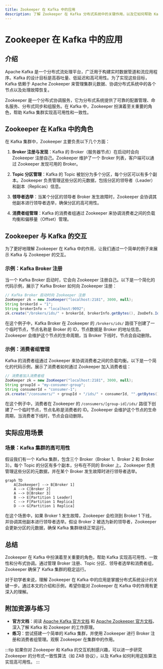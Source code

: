 ```yaml
---
title: Zookeeper 在 Kafka 中的应用
description: 了解 Zookeeper 在 Kafka 分布式系统中的关键作用，以及它如何帮助 Kafka 实现高可用性和一致性。
---
```


# Zookeeper 在 Kafka 中的应用

## 介绍

Apache Kafka 是一个分布式流处理平台，广泛用于构建实时数据管道和流应用程序。Kafka 的设计目标是高吞吐量、低延迟和高可用性。为了实现这些目标，Kafka 依赖于 Apache Zookeeper 来管理集群元数据、协调分布式系统中的各个节点以及处理故障恢复。

Zookeeper 是一个分布式协调服务，它为分布式系统提供了可靠的配置管理、命名服务、分布式同步和组服务。在 Kafka 中，Zookeeper 扮演着至关重要的角色，帮助 Kafka 集群实现高可用性和一致性。

## Zookeeper 在 Kafka 中的角色

在 Kafka 集群中，Zookeeper 主要负责以下几个方面：

1. **Broker 注册与发现**：Kafka 的 Broker（服务器节点）在启动时会向 Zookeeper 注册自己。Zookeeper 维护了一个 Broker 列表，客户端可以通过 Zookeeper 发现可用的 Broker。

2. **Topic 分区管理**：Kafka 的 Topic 被划分为多个分区，每个分区可以有多个副本。Zookeeper 负责管理这些分区的元数据，包括分区的领导者（Leader）和副本（Replicas）信息。

3. **领导者选举**：当某个分区的领导者 Broker 发生故障时，Zookeeper 会协调其他副本进行领导者选举，确保分区的高可用性。

4. **消费者组管理**：Kafka 的消费者组通过 Zookeeper 来协调消费者之间的负载均衡和偏移量（Offset）管理。

## Zookeeper 与 Kafka 的交互

为了更好地理解 Zookeeper 在 Kafka 中的作用，让我们通过一个简单的例子来展示 Kafka 与 Zookeeper 的交互。

### 示例：Kafka Broker 注册

当一个 Kafka Broker 启动时，它会向 Zookeeper 注册自己。以下是一个简化的代码示例，展示了 Kafka Broker 如何向 Zookeeper 注册：

```java
// Kafka Broker 启动时向 Zookeeper 注册
ZooKeeper zk = new ZooKeeper("localhost:2181", 3000, null);
String brokerId = "1";
String brokerInfo = "localhost:9092";
zk.create("/brokers/ids/" + brokerId, brokerInfo.getBytes(), ZooDefs.Ids.OPEN_ACL_UNSAFE, CreateMode.EPHEMERAL);
```

在这个例子中，Kafka Broker 在 Zookeeper 的 `/brokers/ids/` 路径下创建了一个临时节点，节点名称是 Broker 的 ID，节点数据是 Broker 的地址信息。Zookeeper 会维护这个节点的生命周期，当 Broker 下线时，节点会自动删除。

### 示例：消费者组管理

Kafka 的消费者组通过 Zookeeper 来协调消费者之间的负载均衡。以下是一个简化的代码示例，展示了消费者如何通过 Zookeeper 加入消费者组：

```java
// 消费者加入消费者组
ZooKeeper zk = new ZooKeeper("localhost:2181", 3000, null);
String groupId = "my-consumer-group";
String consumerId = "consumer-1";
zk.create("/consumers/" + groupId + "/ids/" + consumerId, "".getBytes(), ZooDefs.Ids.OPEN_ACL_UNSAFE, CreateMode.EPHEMERAL);
```

在这个例子中，消费者在 Zookeeper 的 `/consumers/[group-id]/ids/` 路径下创建了一个临时节点，节点名称是消费者的 ID。Zookeeper 会维护这个节点的生命周期，当消费者下线时，节点会自动删除。

## 实际应用场景

### 场景：Kafka 集群的高可用性

假设我们有一个 Kafka 集群，包含三个 Broker（Broker 1、Broker 2 和 Broker 3）。每个 Topic 的分区有多个副本，分布在不同的 Broker 上。Zookeeper 负责管理这些分区的元数据，并在某个 Broker 发生故障时进行领导者选举。

```mermaid
graph TD
    A[Zookeeper] --> B[Broker 1]
    A --> C[Broker 2]
    A --> D[Broker 3]
    B --> E[Partition 1 Leader]
    C --> F[Partition 1 Replica]
    D --> G[Partition 1 Replica]
```

在这个场景中，如果 Broker 1 发生故障，Zookeeper 会检测到 Broker 1 下线，并协调其他副本进行领导者选举。假设 Broker 2 被选为新的领导者，Zookeeper 会更新分区的元数据，确保 Kafka 集群继续正常运行。

## 总结

Zookeeper 在 Kafka 中扮演着至关重要的角色，帮助 Kafka 实现高可用性、一致性和分布式协调。通过管理 Broker 注册、Topic 分区、领导者选举和消费者组，Zookeeper 确保了 Kafka 集群的稳定运行。

对于初学者来说，理解 Zookeeper 在 Kafka 中的应用是掌握分布式系统设计的关键一步。通过本文的介绍和示例，希望你能对 Zookeeper 在 Kafka 中的作用有更深入的理解。

## 附加资源与练习

- **官方文档**：阅读 [Apache Kafka 官方文档](https://kafka.apache.org/documentation/) 和 [Apache Zookeeper 官方文档](https://zookeeper.apache.org/doc/current/)，深入了解 Kafka 和 Zookeeper 的工作原理。
- **练习**：尝试搭建一个简单的 Kafka 集群，并使用 Zookeeper 进行 Broker 注册和消费者组管理。观察 Zookeeper 在集群中的作用。

:::tip
如果你对 Zookeeper 和 Kafka 的交互机制感兴趣，可以进一步研究 Zookeeper 的分布式一致性算法（如 ZAB 协议），以及 Kafka 如何利用这些算法实现高可用性。
:::
